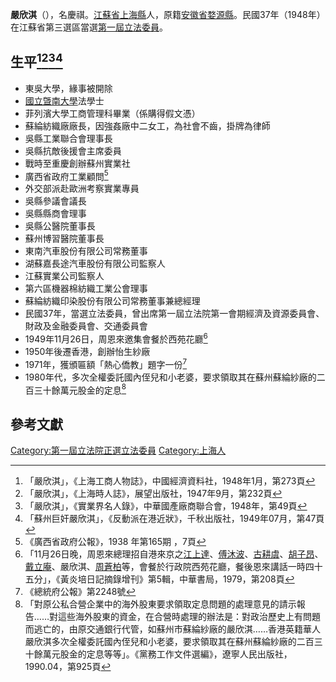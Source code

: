 {{Tone|time=2020-07-20T14:29:04+00:00}}
{{Infobox Officeholder
|姓名=嚴欣淇
|圖像=File:嚴欣淇.jpg
|圖像大小=200px
|圖像說明=  
|字    = 名慶祺
|號    = 
|別名    = 
|出生日期 = 1906年？月？日
|出生地點 = 
|逝世日期 = {{dda|1984|||1906||}}
|逝世地點 = 
|死因    = 
|墓地    = 
|籍貫    = 
|政黨    = 
|parents  = 嚴裕棠
|配偶   =許頌輝
|伴侶    = 
|relatives  = 兄嚴慶祥、嚴慶瑞、弟[[嚴慶齡|嚴慶齡]]、嚴慶禧、嚴慶祿、妹嚴慶怡
|children  =嚴亢泰
|著作    = 
* 《美國憲法原理》，嚴欣淇譯，法聲新聞社，1948.06
|past    = 
}}
'''嚴欣淇'''（{{bd|1906年||1984年|}}），名慶祺。[[江蘇省|江蘇省]][[上海縣|上海縣]]人，原籍[[安徽省|安徽省]][[婺源縣|婺源縣]]。民國37年（1948年）在江蘇省第三選區當選[[第一屆立法委員|第一屆立法委員]]。

== 生平<ref>「嚴欣淇」，《上海工商人物誌》，中國經濟資料社，1948年1月，第273頁</ref><ref>「嚴欣淇」，《上海時人誌》，展望出版社，1947年9月，第232頁</ref><ref>「嚴欣淇」，《實業界名人錄》，中華國產廠商聯合會，1948年，第49頁</ref><ref>「蘇州巨奸嚴欣淇」，《反動派在港近狀》，千秋出版社，1949年07月，第47頁</ref> ==
* 東吳大學，緣事被開除
* [[國立曁南大學|國立曁南大學]]法學士
* 菲列濱大學工商管理科畢業（係購得假文憑）
* 蘇綸紡織廠廠長，因強姦廠中二女工，為社會不齒，掛牌為律師
* 吳縣工業聯合會理事長
* 吳縣抗敵後援會主席委員
* 戰時至重慶創辦蘇州實業社
* 廣西省政府工業顧問<ref>《廣西省政府公報》，1938 年第165期 ，7頁</ref>
* 外交部派赴歐洲考察實業專員
* 吳縣參議會議長
* 吳縣縣商會理事
* 吳縣公醫院董事長
* 蘇州博習醫院董事長
* 東南汽車股份有限公司常務董事
* 湖蘇嘉長途汽車股份有限公司監察人
* 江蘇實業公司監察人
* 第六區機器棉紡織工業公會理事
* 蘇綸紡織印染股份有限公司常務董事兼總經理
* 民國37年，當選立法委員，曾出席第一屆立法院第一會期經濟及資源委員會、財政及金融委員會、交通委員會
* 1949年11月26日，周恩來邀集會餐於西苑花廳<ref>「11月26日晚，周恩來總理招自港來京之[[江上達|江上達]]、[[傅沐波|傅沐波]]、[[古耕虞|古耕虞]]、[[胡子昂|胡子昂]]、[[戴立庵|戴立庵]]、嚴欣淇、[[周蒼柏|周蒼柏]]等，會餐於行政院西苑花廳，餐後恩來講話一時四十五分」，《黃炎培日記摘錄增刊》第5輯，中華書局，1979，第208頁</ref>
* 1950年後遷香港，創辦怡生紗廠
* 1971年，獲頒匾額「熱心僑教」題字一份<ref>《總統府公報》第2248號</ref>
* 1980年代，多次全權委託國內侄兒和小老婆，要求領取其在蘇州蘇綸紗廠的二百三十餘萬元股金的定息<ref>「對原公私合營企業中的海外股東要求領取定息問題的處理意見的請示報告……對這些海外股東的資金，在合營時處理的辦法是：對政治歷史上有問題而逃亡的，由原交通銀行代管，如蘇州市蘇綸紗廠的嚴欣淇……香港英籍華人嚴欣淇多次全權委託國內侄兒和小老婆，要求領取其在蘇州蘇綸紗廠的二百三十餘萬元股金的定息等等」。《黨務工作文件選編》，遼寧人民出版社，1990.04，第925頁</ref>

== 參考文獻 ==
{{reflist}}
{{中華民國第一屆立法委員}}
[[Category:第一屆立法院正選立法委員|Category:第一屆立法院正選立法委員]]
[[Category:上海人|Category:上海人]]